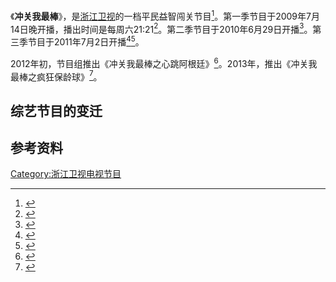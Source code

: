 {{TA
|1=zh-hans:冲关;zh-hant:衝關
}}
{{电视节目信息框
| 名稱 = 冲关我最棒
| 英文名稱 = 
| 原名 = 
| 别名 = 
| 圖片 = 
| 圖說 = 
| 分類 = [[综艺|综艺]]
| 原創者 =
| 導演 = 
| 主持 = 沈涛、[[左岩|左岩]]、陈欢
| 編劇 =
| 製片人 = 
| 攝像 = 
| 演出 = 
| 旁白 = 
| 主題曲 = 
| 片尾曲 = 
| 插曲 = 
| 國家 = {{CHNML}}
| 語言 = [[汉语普通话|汉语普通话]]
| 季數 = 
| 集數 = 
| 制作公司 = [[浙江电视台|浙江电视台]]
| 拍攝地 = [[杭州|杭州]]
| 每集長 =  45分钟 
| 首播國家 = {{CHNML}}
| 電視網 =  [[浙江卫视|浙江卫视]]
| 首播國家1 = 
| 電視網1 = 
| 視頻制式 =
| 音頻制式 = 
| 開始 =  {{Start date|2009|07|14}}
| 結束 =  {{End date|2013|08|25}}
| 開始1 = 
| 結束1 = 
| 先於 = 
| 後於 = 
| 相關劇集 = 
| 官方網站 = 
}}
</div>
《'''冲关我最棒'''》，是[[浙江卫视|浙江卫视]]的一档平民益智闯关节目<ref>{{cite news |title=《疯狂保龄球》浙江卫视今播 "表情帝"杨迪回归- Micro Reading |url=http://covid-19.chinadaily.com.cn/micro-reading/dzh/2013-08-01/content_9736460.html |accessdate=2021-12-22 |work=covid-19.chinadaily.com.cn |archive-date=2021-12-22 |archive-url=https://web.archive.org/web/20211222023049/http://covid-19.chinadaily.com.cn/micro-reading/dzh/2013-08-01/content_9736460.html |dead-url=no }}</ref>。第一季节目于2009年7月14日晚开播，播出时间是每周六21:21<ref>{{cite news |title=浙江卫视《冲关我最棒》火辣辣出击 |url=http://www.zjstv.com/news/zjnews/2009/07/2009-07-10134349.html |accessdate=2020-02-11 |work=浙江卫视 |date=2009-07-10 |archive-date=2020-08-09 |archive-url=https://web.archive.org/web/20200809202415/http://www.zjstv.com/news/zjnews/2009/07/2009-07-10134349.html |dead-url=no }}</ref>。第二季节目于2010年6月29日开播<ref>{{cite news |author1=董沛文 |editor1=韩淑芳 |editor2=董嘉 |title=浙江卫视《冲关我最棒》升级回归 |url=https://hzdaily.hangzhou.com.cn/hzrb/html/2010-06/23/content_890501.htm |accessdate=2020-02-11 |work=杭州日报 |date=2010-06-23 |archive-date=2020-08-09 |archive-url=https://web.archive.org/web/20200809202421/https://hzdaily.hangzhou.com.cn/hzrb/html/2010-06/23/content_890501.htm |dead-url=no }}</ref>。第三季节目于2011年7月2日开播<ref>{{cite web |title=2011新版《酷比时尚音乐手机·冲关我最棒》今天、明天中午11:30震撼登场 |url=https://m.weibo.cn/1288369910/13451488068 |website=浙江卫视 |accessdate=2020-02-11 |date=2011-07-02}}</ref><ref>{{cite news |title=浙江卫视吸金启示 包装主播一个朱丹顶一个汪涵 |url=http://www.xinhuanet.com/zgjx/2009-11/16/content_12466662.htm |accessdate=2021-12-22 |work=www.xinhuanet.com |archive-date=2021-12-22 |archive-url=https://web.archive.org/web/20211222023049/http://www.xinhuanet.com/zgjx/2009-11/16/content_12466662.htm |dead-url=no }}</ref>。

2012年初，节目组推出《冲关我最棒之心跳阿根廷》<ref>{{cite news |editor=stephbai |title=浙江卫视“走出国门” 《冲关我最棒》玩魄力 |url=https://ent.qq.com/a/20120106/000445.htm |accessdate=2020-02-11 |work=腾讯 |date=2012-01-06 |archive-date=2020-08-09 |archive-url=https://web.archive.org/web/20200809202433/https://ent.qq.com/a/20120106/000445.htm |dead-url=no }}</ref>。2013年，推出《冲关我最棒之疯狂保龄球》<ref>{{cite news |title=闯关节目《冲关我最棒之疯狂保龄球》开播清凉一夏 |url=http://www.zjstv.com/news/zjnews/2013/07/2013-07-10302079.html |accessdate=2020-02-11 |work=浙江卫视 |date=2013-07-10 |archive-date=2020-08-09 |archive-url=https://web.archive.org/web/20200809202433/http://www.zjstv.com/news/zjnews/2013/07/2013-07-10302079.html |dead-url=no }}</ref>。

== 综艺节目的变迁 ==
{{電視節目的變遷
|電視台={{CHNML}} [[浙江卫视|浙江卫视]]
|播放檔次=每周六21:21-22:00
|節目名稱=冲关我最棒<br>（2011年7月23日－2011年9月25日）
|上一節目=[[中国梦想秀|中国梦想秀]]1<br>（2011年4月2日－2011年7月2日）
|下一節目=[[中国梦想秀|中国梦想秀]]2<br>（2011年10月8日－2011年12月31日）
}}

== 参考资料 ==
{{reflist}}

{{浙江卫视电视节目}}
[[Category:浙江卫视电视节目|Category:浙江卫视电视节目]]
{{中国电视小作品}}